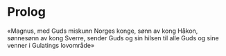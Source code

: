 
# Prolog

«Magnus, med Guds miskunn Norges konge, sønn av kong Håkon, sønnesønn av kong Sverre, sender Guds og sin hilsen til alle Guds og sine venner i Gulatings lovområde»

<SubPages meta={meta} />

<Work id="ubb-diplom-0035" />
